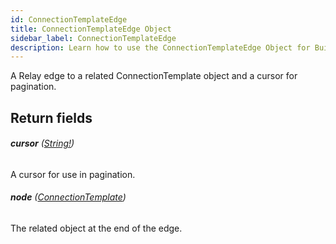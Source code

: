 ```yaml
---
id: ConnectionTemplateEdge
title: ConnectionTemplateEdge Object
sidebar_label: ConnectionTemplateEdge
description: Learn how to use the ConnectionTemplateEdge Object for Builder's API.
---
```


A Relay edge to a related ConnectionTemplate object and a cursor for pagination.

## Return fields

###### <b>cursor</b> ([String!](/composer/builder/api/schema/scalar/String.mdx))

A cursor for use in pagination.

###### <b>node</b> ([ConnectionTemplate](/composer/builder/api/schema/object/ConnectionTemplate.mdx))

The related object at the end of the edge.
